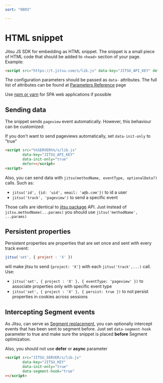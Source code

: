 ```yaml
---
sort: "0003"

---
```



# HTML snippet

Jitsu JS SDK for embedding as HTML snippet. The snippet is a small piece of HTML code that should be added
to `<head>` section of your page. Example:

```html
<script src="https://t.jitsu.com/s/lib.js" data-key="JITSU_API_KEY" defer></script>
```

The configuration parameters should be passed as `data-` attributes. The full list of attributes
can be found at [Parameters Reference](/docs/sending-data/js-sdk/parameters-reference) page

<Hint>
    Use <a href="/docs/sending-data/js-sdk/package">npm or yarn</a> for SPA web applications if possible
</Hint>

## Sending data

The snippet sends `pageview` event automatically. However, this behaviour can be customized:

If you don't want to send pageviews automatically, set `data-init-only` to "true"

```html
<script src="%%SERVER%%/s/lib.js"
        data-key="JITSU_API_KEY"
        data-init-only="true"
        defer></script>
<script>
```

Also, you can send data with `jitsu(methodName, eventType, optionalData?)` calls. Such as:

 * `jitsu('id', {id: 'uid', email: 'a@b.com'})` to id a user
 * `jitsu('track', 'pageview')` to send a specific event

Those calls are identical to [jitsu package](http://localhost:3000/docs/sending-data/js-sdk/package#sending-data) API.
Just instead of `jitsu.methodName(...params)` you should use `jitsu('methodName', ...params)`

## Persistent properties

Persistent properties are properties that are set once and sent with every track event:

```javascript
jitsu('set', { project : 'X' })
```

will make jitsu to send `{project: 'X'}` with each `jitsu('track',...)` call. Use:

 * `jitsu('set', { project : 'X' }, { eventType: 'pageview' })` to associate properties only with specific event type
 * `jitsu('set', { project : 'X' }, { persist: true })` to not persist properties in cookies across sessions





## Intercepting Segment events

As Jitsu, can serve as [Segment replacement](/docs/other-features/segment-compatibility), you can optionally
intercept events that has been sent to segment before. Just set `data-segment-hook` parameter to true and make
sure the snippet is placed **before** Segment optimization.

Also, you should not use **defer** or **async** parameter


```html
<script src="JITSU_SERVER/s/lib.js"
        data-key="JITSU_KEY"
        data-init-only="true"
        data-segment-hook="true"
></script>
```